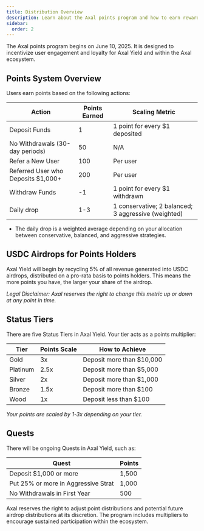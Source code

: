 ```yaml
---
title: Distribution Overview
description: Learn about the Axal points program and how to earn rewards.
sidebar:
  order: 2
---
```


The Axal points program begins on June 10, 2025. It is designed to incentivize user engagement and loyalty for Axal Yield and within the Axal ecosystem.

## Points System Overview

Users earn points based on the following actions:

| Action                                 | Points Earned | Scaling Metric                                      |
|----------------------------------------|---------------|-----------------------------------------------------|
| Deposit Funds                          | 1             | 1 point for every $1 deposited                      |
| No Withdrawals (30-day periods)        | 50            | N/A                                                 |
| Refer a New User                       | 100           | Per user                                            |
| Referred User who Deposits $1,000+     | 200           | Per user                                            |
| Withdraw Funds                         | -1            | 1 point for every $1 withdrawn                      |
| Daily drop                             | 1-3           | 1 conservative; 2 balanced; 3 aggressive (weighted) |

- The daily drop is a weighted average depending on your allocation between conservative, balanced, and aggressive strategies.

## USDC Airdrops for Points Holders

Axal Yield will begin by recycling 5% of all revenue generated into USDC airdrops, distributed on a pro-rata basis to points holders. This means the more points you have, the larger your share of the airdrop.

*Legal Disclaimer: Axal reserves the right to change this metric up or down at any point in time.*

## Status Tiers

There are five Status Tiers in Axal Yield. Your tier acts as a points multiplier:

| Tier    | Points Scale | How to Achieve                |
|---------|--------------|-------------------------------|
| Gold    | 3x           | Deposit more than $10,000     |
| Platinum| 2.5x         | Deposit more than $5,000      |
| Silver  | 2x           | Deposit more than $1,000      |
| Bronze  | 1.5x         | Deposit more than $100        |
| Wood    | 1x           | Deposit less than $100        |

*Your points are scaled by 1-3x depending on your tier.*

## Quests

There will be ongoing Quests in Axal Yield, such as:

| Quest                                 | Points  |
|----------------------------------------|---------|
| Deposit $1,000 or more                 | 1,500   |
| Put 25% or more in Aggressive Strat    | 1,000   |
| No Withdrawals in First Year           | 500     |

Axal reserves the right to adjust point distributions and potential future airdrop distributions at its discretion. The program includes multipliers to encourage sustained participation within the ecosystem.